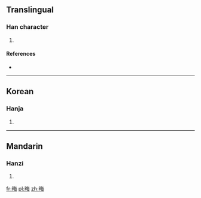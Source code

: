 {{also|畝}}
==Translingual==

===Han character===
{{Han char|rn=102|rad=田|as=07|sn=12|four=|canj=田人田卜 (WOWY)}}

# {{defn|Han|sort=田07}}

====References====
* {{Han ref|kx=0763.160|dkj=21864|dj=1173.030|hdz=42542.160|uh=756E|ud=30062}}

----

==Korean==

===Hanja===
{{ko-hanja|hangeul=무|eumhun=|rv=mu|mr=mu|y=mu}}

# {{defn|lang=ko|sort=田07}}

----

==Mandarin==

===Hanzi===
{{cmn-hanzi|pin=[[mǔ]] ([[mu3]])|wg=mu<sup>3</sup>}}

# {{defn|lang=cmn|sort=田07}}

[[fr:畮]]
[[pl:畮]]
[[zh:畮]]